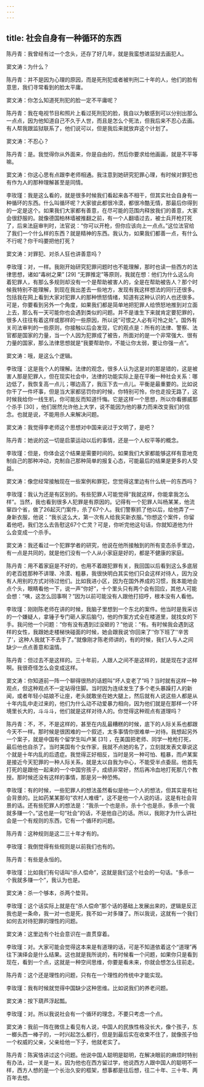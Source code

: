 ```yaml
---
---
---
```

title: 社会自身有一种循环的东西
---




陈丹青：我曾经有过一个念头，还存了好几年，就是我蛮想进监狱去画犯人。

窦文涛：为什么？

陈丹青：并不是因为心理的原因，而是死刑犯或者被判刑二十年的人，他们的脸有意思，我们寻常看到的脸太平庸。

窦文涛：你怎么知道死刑犯的脸一定不平庸呢？

陈丹青：我在电视节目和照片上看过死刑犯的脸，我自以为敏感到可以分别出那么一点点，因为他知道自己不久于人世，而且是怎么个死法，但我后来不忍心去画。有人帮我跟监狱联系了，他们说可以，但是我后来就放弃这个计划了。

窦文涛：不忍心？

陈丹青：是。我觉得你从外面来，你是自由的，然后你要求给他画画，就是不平等嘛。

窦文涛：你这心思有点跟李老师相通。我注意到她研究犯罪心理，有时候对罪犯也有作为人的那种理解甚至是同情。

李玫瑾：我是这么看的，就是很多时候我们看起来各不相干，但其实社会自身有一种循环的东西。什么叫循环呢？大家彼此都很冷漠，都很冷酷无情，那最后你得到的一定是这个。如果我们大家都有善意，在尽可能的范围内释放我们的善意，大家会很舒服的。就像德国柏林墙被推翻之前，有一个人翻墙过去，被士兵开枪打死了，后来法庭审判时，法官说：“你可以开枪，但你应该向上一点点。”这位法官给了我们一个什么样的东西？就是精神的东西。我认为，如果我们都善一点，有什么不行呢？你干吗要把他打死？

窦文涛：对罪犯、对杀人狂也讲善意吗？

李玫瑾：对，一样。我刚开始研究犯罪问题时也不能理解，那时也读一些西方的法律思想，诸如“毒树之果” [29] “无罪推定”等原则，我就在想：他们为什么这么向着犯罪人，有那么多规则却没有一个是帮助被害人的，全是在帮助被告人？那个时候我特别不能理解，到现在我出差去一些地方，发现有我这样想法的同行还很多。包括我在网上看到大家对犯罪人的那种愤怒情绪，知道有这种认识的人也还很多。可是，你要看到另外一个角度，如果我们都是简单地把犯罪人给愤怒地推到对立面上去，那么有一天可能你也会遇到类似的问题。并不是谁生下来就肯定要犯罪的，很多人往往有着这样或那样的一些原因，所以说“可恨之人必有可怜之处”。国外有关司法审判的一些原则，你接触以后会发现，它的观点是：所有的法律、警察、法官都是国家的力量，当一个人因为犯罪成了被告，所面对的是一个非常强大、很有力量的国家，那么法律思想就是“我要帮助你，不能让你太弱，要让你强一点”。

窦文涛：哦，是这么个逻辑。

李玫瑾：这是我个人的理解。法律的观念，很多人认为这是对的那是错的，这是被害人那是犯罪人，但在现实社会中，法律的功能实际上是在平衡一种社会关系：哪边低了，我恢复高一点儿；哪边高了，我压下去一点儿。平衡是最重要的。比如说你干了一件坏事，但是当大家都惩罚你的时候，你特别可怜，你也走投无路了，这时候我给你一线生机，你可能反而知道忏悔。它是这样一个思想，所以你看挪威那个杀手 [30] ，他们居然允许他上大学，说不能因为他的暴力而来改变我们的信念。也就是说，不能用杀人来解决问题。

窦文涛：我觉得李老师这个思想对中国来说过于文明了，是吧？

陈丹青：她说的这一切是启蒙运动以后的事情，还是一个人权平等的概念。

李玫瑾：但是，你体会这个结果是需要时间的。如果我们大家都能够这样有意地克制自己的那种冲动，克制自己那种简单的报复心态，可能最后的结果是更多的人受益。

窦文涛：像您经常接触现在一些案例和罪犯，您觉得这里边有什么统一的东西吗？

李玫瑾：我认为还是有区别的。有些犯罪人可能觉得“我就这样，你能拿我怎么样”。当然，我也看到很多人犯罪是有原因的。记得有一个犯罪人叫杨某某，他流窜四个省，做了26起灭门案件，杀了67个人。我们警察抓了他以后，给他弄了一身新衣服，他说：“我长这么大，第一次有人给我买新衣服。”你想这个案件，你留着他吧，我们怎么去告慰这67个亡灵？可是，你听完他这句话，你就知道他为什么会变成一个杀手。

窦文涛：我还看过一个犯罪学者的研究，他说在他所接触到的所有变态杀手里边，有一点是共同的，就是他们没有一个人从小家庭是好的，都是不健康的家庭。

陈丹青：用不着家庭是不好的，也用不着跟犯罪有关，我回国以后看到这么多底层的老百姓那种不讲理、冷漠、粗暴，我很快明白其实他们只会这样对待人，因为没有人用别的方式对待过他们。比如我进小区，因为在国外养成的习惯，我本能地会点个头，眼睛看他一下，说一声“你好”，十个里头只有两个会有回应，其他人可能会想：“咦，这怎么回事啊？”因为以前可能没有人跟他打招呼，根本没有人看他。

李玫瑾：刚刚陈老师在讲的时候，我脑子里想到一个东北的案件。他当时是我采访的一个嫌疑人，拿锤子专门砸人家后脑勺，他的作案方式全在楼道里，就找女的下手。我问他一个问题：“你有没有遇到过没砸的？”他说：“有。有时候我会遇到这样的女性，我跟她走楼梯快碰面的时候，她会跟我说‘你回来了’‘你下班了’‘辛苦了’，这种人我就下不去手了。”就像刚才陈老师讲的，有的时候，我们人与人之间缺少一点点善意和温情。

陈丹青：但过去不是这样的。三十年前，人跟人之间不是这样的，就是现在才这样啊。我很奇怪怎么会变成这样。

窦文涛：你知道前一阵一个聊得很热的话题叫“坏人变老了”吗？当时就有这样一种观点，但这种观点不一定站得住脚。当时因为连续发生了多个老头暴躁打人的新闻，或者年轻小姑娘不让座，老头就敢坐在她大腿上，然后就有人说这些人都是从十年内乱中走过来的，他们为什么动不动爱暴力相向，因为他们就是在那样一个环境里长大的，斗斗斗，他们就是这样对待人的。你觉得这种观点有道理吗？

陈丹青：不，不，不是这样的，甚至在内乱最糟糕的时候，底下的人际关系也都跟今天不一样。那时候是很困难的一个叙述，太多事情你很难单一对待。我想起另外一个案子，就是中国有个留学生叫卢某 [31] ，在美国把老师、同学一枪枪打死，最后他也自杀了。当时美国有个女作家，我就不点她的名了，立刻就发表文章说这个就是十年内乱的后遗症。我觉得正好相反，当时是另一种可怕、粗暴，而卢某案是接近今天犯罪的一种人际关系，就是太以自我为中心，不能受半点委屈。他首先打死的是跟他一起来的一个中国穷孩子，成绩非常好，然后再冷血地打死那几个教授。那时候还没有这样的事情，那是另一种恐怖。

李玫瑾：有的时候，一些犯罪人的想法虽然看似是他一个人的想法，但其实是有社会背景的。比如药某某那句“农村人难缠”，这不是他一个人说的话，这是有社会背景的话。还有些犯罪人的想法是：“我杀一个也是杀，杀十个也是杀，多杀一个我就多赚一个。”这也是一句“社会”的话，不是他自己的话。所以，我刚才为什么讲社会是一个有规则的东西，它有一个循环的问题。

陈丹青：这种规则是这二三十年才有的。

李玫瑾：我倒觉得有些规则是以前我们也有的。

陈丹青：有些是永恒的。

李玫瑾：比如我们有句话叫“杀人偿命”，这就是我们这个社会的一句话。“多杀一个我就多赚一个”，我认为也是。

窦文涛：杀一个够本，杀两个垫背。

李玫瑾：这个话实际上就是在“杀人偿命”那个话的基础上发展出来的，逻辑是反正我也是一条命，我一对一也是死，我不如一对多赚了。所以我说，这就有一个我们如何去对待犯罪的理性的问题。

窦文涛：这里边有个社会意识在一直贯穿着。

李玫瑾：对。大家可能会觉得这本来是有道理的话，可是不知道依着这个“道理”再往下演绎会是什么结果。这也就是我所说的，有时候看一个问题，如果你只是看到现在，看到一个点，这就是一种空间思维，你要是看未来，你就会想怎么往前走。

陈丹青：这个还是理性的问题，只有在一个理性的传统中才能实现。

李玫瑾：我有时候就觉得中国缺少这种思维。比如说我们的养老问题。

窦文涛：按下葫芦浮起瓢。

李玫瑾：对。所以我说社会有一个循环的理念，不要只考虑一个点。

窦文涛：我前一阵在微信上看见有人说，中国人的民族性格没长大，像个孩子，东一榔头西一棒子的，一时兴起怎么都行，但是到最后实在收束不住了，就像孩子怕一个权威的父亲，父亲给他一下子，他就老实了。

陈丹青：陈寅恪讲过这个问题。他说中国人聪明是聪明，在解决眼前的麻烦时特别有办法，过一关是一关。因为他也在西方留过学，他说西方人跟中国人的聪明不一样，西方人想的是一个长治久安的框架，想事都是往后想，往二十年、三十年、两百年去想。